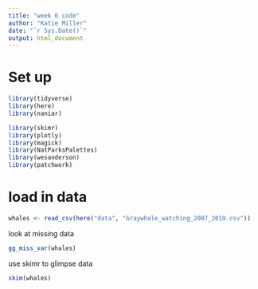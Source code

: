 ```yaml
---
title: "week 6 code"
author: "Katie Miller"
date: "`r Sys.Date()`"
output: html_document
---
```


# Set up

```r
library(tidyverse)
library(here)
library(naniar)

library(skimr)
library(plotly)
library(magick)
library(NatParksPalettes)
library(wesanderson)
library(patchwork)
```

# load in data

```r
whales <- read_csv(here("data", "Graywhale_watching_2007_2019.csv"))
```

look at missing data
```r
gg_miss_var(whales)
```

use skimr to glimpse data
```r
skim(whales)
```


